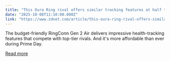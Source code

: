 ```yaml
---
title: "This Oura Ring rival offers similar tracking features at half the price (no subscription required)"
date: "2025-10-08T11:10:00.000Z"
link: "https://www.zdnet.com/article/this-oura-ring-rival-offers-similar-tracking-features-at-half-the-price-no-subscription-required/"
---
```


The budget-friendly RingConn Gen 2 Air delivers impressive health-tracking features that compete with top-tier rivals. And it's more affordable than ever during Prime Day.

[Read more](https://www.zdnet.com/article/this-oura-ring-rival-offers-similar-tracking-features-at-half-the-price-no-subscription-required/)
